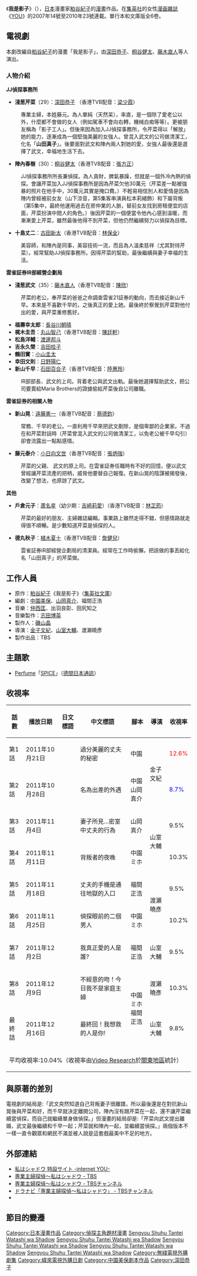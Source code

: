 {{noteTA
|T=zh-tw:我是影子;zh-hk:專業主婦偵探;zh-cn:我是影子;
}}
《'''我是影子'''》（{{jpn|j='''私はシャドウ'''|hg=わたしはシャドウ|rm=Watashi wa Shadō|f=h}}），[[日本|日本]]漫畫家[[粕谷紀子|粕谷紀子]]的[[漫畫|漫畫]]作品。在[[集英社|集英社]]的女性[[漫画雜誌|漫画雜誌]]《[[YOU_(雑誌)|YOU]]》的2007年14號至2010年23號連載。單行本和文庫版全6卷。

== 電視劇 ==
{{影集資訊
| 名稱 = 專業主婦偵探～我是影子
| 原名 = {{lang|ja|専業主婦探偵～私はシャドウ}}
| 類型 = [[愛情|愛情]]、[[偵探|偵探]]
| 每集長 = 54分鐘 (逢星期五22:00 - 22:54)
| 國家 = {{JPN}}
| 語言 = [[日語|日語]]
| 外景 = {{JPN}}
| 播出國家 = {{JPN}}
| 開始 = 2011年10月21日 
| 結束 = 2011年12月16日
| 主題曲 = [[Perfume_(日本音乐团体)|Perfume]]「[[SPICE_(Perfume單曲)|SPICE]]」
| 季數 = 1
| 集數 = 9
| 拍攝地 = {{日本}}
| 頻道 = [[東京廣播|TBS]]
| 製作総指揮 = 
| 導演 = [[金子文紀|金子文紀]]、[[山室大輔|山室大輔]]、渡瀨曉彥
| 原創者 = [[粕谷紀子|粕谷紀子]]《我是影子》
| 編劇 = [[中園美保|中園美保]]、[[山岡真介|山岡真介]]、福間正浩
| 製片人 = [[磯山晶|磯山晶]]
| 演出 = [[深田恭子|深田恭子]]<br />[[藤木直人|藤木直人]]<br />[[桐谷健太|桐谷健太]] 等
| 廣播聲效 = [[立體聲廣播|立體聲廣播]]
| 字幕 = [[文字多重放送|文字多重放送]]
| 時代設定 = 現代(2011)
| 官方網站 = http://www.tbs.co.jp/syuhutan/
| 官方網站名稱 = TBS官方網頁
}}
本劇改編自[[粕谷紀子|粕谷紀子]]的漫畫「我是影子」，由[[深田恭子|深田恭子]]、[[桐谷健太|桐谷健太]]、[[藤木直人|藤木直人]]等人演出。

=== 人物介紹 ===
'''JJ偵探事務所'''
* '''淺葱芹菜'''（29）：[[深田恭子|深田恭子]] （香港TVB配音：[[梁少霞|梁少霞]]）
:專業主婦，本姓藤元。為人單純（天然呆），率直，是一個除了愛老公以外，什麼都不會做的女人（例如駕車不會向右轉，機械白痴等等）。更被朋友稱為「影子工人」。但後來因為加入JJ偵探事務所，令芹菜得以「解放」她的能力，逐漸成為一個堅強美麗的女強人。曾混入武文的公司做清潔工，化名「'''山田真子'''」。後要面對武文和陣內兩人對她的愛，女強人最後還是選擇了武文，幸福地生活下去。
* '''陣內春樹'''（30）：[[桐谷健太|桐谷健太]]（香港TVB配音：[[張方正|張方正]]）
:JJ偵探事務所所長兼偵探。為人貪財，脾氣暴躁，但就是一個外冷內熱的偵探。會讓芹菜加入JJ偵探事務所是因為芹菜欠他30萬元（芹菜差一點被強暴的照片在他手中，30萬元其實是掩口費。）不輕易相信別人和愛情是因為陣内曾經被前女友（山下涼音，第5集客串演員松本莉緒飾）和下屬背叛（第5集中，最終他運用過去在房仲業的人脈，替前女友找到房租便宜的店面，芹菜扮演中間人的角色。）後因芹菜的一個便當令他內心感到溫暖，而漸漸愛上芹菜，雖然最後他得不到芹菜，但他仍然繼續努力以偵探為目標。
* '''十島丈二'''：[[古田新太|古田新太]]（香港TVB配音：[[林保全|林保全]]）
:美容師，和陣內是同事，美容技術一流，而且為人溫柔慈祥（尤其對待芹菜）。經常幫助JJ偵探事務所。因得芹菜的幫助，最後繼續與妻子幸福的生活。

'''雲雀証券IR部經營企劃局'''
* '''淺葱武文'''（35）：[[藤木直人|藤木直人]]（香港TVB配音：[[陳欣_(配音員)|陳欣]]）
:芹菜的老公，奉芹菜的爸爸之命調查雲雀21証券的動向，而去接近新山千早。本來是不喜歡千早的，之後真正的愛上她。最後終於察覺到芹菜對他付出的愛，與芹菜重修舊好。
* '''福壽幸太郎'''：[[長谷川朝晴|長谷川朝晴]] 
* '''梶木圭吾'''：[[丸山智己|丸山智己]]（香港TVB配音：[[陳廷軒_(配音員)|陳廷軒]]）
* '''松島洋輔'''：[[渡邊邦斗|渡邊邦斗]]
* '''吉永久榮'''：[[吉田桂子|吉田桂子]] 
* '''鶴田實'''：[[小山圭太|小山圭太]]
* '''幸田文則'''：[[日野陽仁|日野陽仁]] 
* '''新山千早'''：[[石田百合子|石田百合子]]（香港TVB配音：[[陸惠玲|陸惠玲]]）
:IR部部長、武文的上司。背着老公與武文出軌。最後她選擇幫助武文，把公司要賣給Maria Brothers的證據偷給芹菜後自公司離職。

'''雲雀証券的相關人物'''
* '''新山晃'''：[[遠藤憲一|遠藤憲一]]（香港TVB配音：[[蔡德鈞|蔡德鈞]]）
:常務、千早的老公。一直利用千早來把武文剷除，是個卑鄙的企業家。不過在和芹菜對話時（芹菜曾混入武文的公司做清潔工，以免老公被千早勾引）卻會流露出一點點感情。
* '''藤元泰介'''：[[小日向文世|小日向文世]]（香港TVB配音：[[張炳強|張炳強]]）
:芹菜的父親、 武文的原上司。在雲雀証券任職時有不好的回憶，便以武文曾經讓芹菜流產的把柄，威脅他要替自己報復。在新山晃的陰謀被揭發後，改變了想法，也原諒了武文。

'''其他'''
* '''戶倉元子'''：[[蘆名星|蘆名星]]（幼少期：[[吉崎莉愛|吉崎莉愛]]）（香港TVB配音：[[林芷筠|林芷筠]]）
:芹菜的最好的朋友、主婦雜誌編輯。事業路上雖然走得不錯，但感情路就走得很不順暢。是少數知道芹菜是偵探的人。
* '''德丸秋子'''：[[植木夏十|植木夏十]]（香港TVB配音：[[詹健兒|詹健兒]]）
:雲雀証券IR部經營企劃局的清潔員。經常在工作時偷懶，把該做的事丟給化名「山田真子」的芹菜做。

== 工作人員 ==
*原作：[[粕谷紀子|粕谷紀子]]《我是影子》（[[集英社文庫|集英社文庫]]） 
*編劇：[[中園美保|中園美保]]、[[山岡真介|山岡真介]]、福間正浩
*音樂：[[仲西匡|仲西匡]]、出羽良彰、田尻知之
*音樂製作：[[志田博英|志田博英]] 
*製作人：[[磯山晶|磯山晶]] 
*導演：[[金子文紀|金子文紀]]、[[山室大輔|山室大輔]]、渡瀨曉彥
*製作出品：TBS

== 主題歌 ==
*[[Perfume_(日本音乐团体)|Perfume]]「[[SPICE_(Perfume單曲)|SPICE]]」（[[德間日本通訊|德間日本通訊]]）

== 收視率 ==
{| class="wikitable" style="text-align:center;"
|-
!話數!!播放日期!!日文標語!!中文標語!!腳本!!導演!!收視率
|-
|第1話||2011年10月21日||{{lang|ja|美しすぎる夫の秘密}}||過分美麗的丈夫的秘密||中園{{lang|ja|ミホ}}||rowspan="2"|金子文紀||<font color=red>12.6%
|-
|第2話||2011年10月28日||{{lang|ja|出張という名の不倫}}||名為出差的外遇||中園{{lang|ja|ミホ}}<br />山岡真介||<font color=blue>{{0}}8.7%
|-
|第3話||2011年11月4日||{{lang|ja|妻は見た…密室の夫の行為}}||妻子所見…密室中丈夫的行為||山岡真介||rowspan="2"|山室大輔||{{0}}9.5%
|-
|第4話||2011年11月11日||{{lang|ja|裏切り者の夜}}||背叛者的夜晚||中園ミホ||10.3%
|-
|第5話||2011年11月18日||{{lang|ja|夫の携帯は地獄の入口}}||丈夫的手機是通往地獄的入口||福間正浩||rowspan="2"|渡瀨曉彥||{{0}}9.5%
|-
|第6話||2011年11月25日||{{lang|ja|と探偵、二人の男が目の前で}}||偵探眼前的二個男人||中園ミホ||10.2%
|-
|第7話||2011年12月2日||{{lang|ja|私が本当に愛しているのは誰?}}||我真正愛的人是誰?||福間正浩||山室大輔||{{0}}9.5%
|-
|第8話||2011年12月9日||{{lang|ja|不意打ちキス! 私が主婦でなくなる日}}||不經意的吻！今日我不是家庭主婦||rowspan="2"|中園ミホ<br />福間正浩||渡瀨曉彥||10.3%
|-
|最終話||2011年12月16日||{{lang|ja|最終回! 私が救いたいのはあなた!}}||最終回！我想救的人是你!||山室大輔||{{0}}9.8%
|-
!colspan="7"|平均收視率:10.04%（收視率由[[Video_Research|Video Research]]於[[關東地方|關東地區]]統計）
|}

==與原著的差別==
電視劇的結局是:「武文突然知道自己背叛妻子很離譜，所以最後還是在對抗新山晃後與芹菜和好，而千早就決定離開公司，陣內沒有跟芹菜在一起，還不讓芹菜繼續當偵探，而自己就繼續單身做偵探。」但漫畫的結局卻是:「芹菜向武文提出離婚，武文最後繼續和千早一起；芹菜就和陣內一起，並繼續當偵探。」兩個版本不一樣一直令觀眾和網民不滿並被人說是這套戲最美中不足的地方。

== 外部連結 ==
*[http://you.shueisha.co.jp/shadow/ 私はシャドウ 特設サイト -internet YOU-] {{Wayback|url=http://you.shueisha.co.jp/shadow/ |date=20111213205304 }}
*[https://www.tbs.co.jp/syuhutan/ 専業主婦探偵〜私はシャドウ - TBS] {{Wayback|url=https://www.tbs.co.jp/syuhutan/ |date=20210213044921 }}
*[https://www.tbs.co.jp/tbs-ch/item/d1963/ 専業主婦探偵〜私はシャドウ - TBSチャンネル] {{Wayback|url=https://www.tbs.co.jp/tbs-ch/item/d1963/ |date=20210119213746 }}
*[https://www.tbs.co.jp/tbs-ch/item/d1961/ ドラナビ「専業主婦探偵〜私はシャドウ」 - TBSチャンネル] {{Wayback|url=https://www.tbs.co.jp/tbs-ch/item/d1961/ |date=20210119222331 }}
*{{Wayback|url=http://tod.tbs.co.jp/item/2338/ |title=専業主婦探偵〜私はシャドウ - TBSオンデマンド |date=20111024164229}}

== 節目的變遷 ==
{{電視節目的變遷
|電視台={{flagicon|Japan}}日本[[TBS|TBS]]
|播放檔次=[[TBS週五連續劇|金曜ドラマ]]星期五22:00至22:54
|節目名稱=專業主婦偵探～我是影子<br />（2011.10.21 - 2011.12.16）
|上一節目=[[原來是美男_(日本電視劇)|原來是美男]]<br />（2011.7.15 - 2011.9.23）
|下一節目=[[戀愛Neet～忘記了的戀愛開始方法|戀愛Neet～忘記了的戀愛開始方法]]<br />（2012.1.20 - 2011.3.23）
}}
{{電視節目的變遷
|電視台={{flagicon|Taiwan}} [[緯來日本台|緯來日本台]]
|播放檔次= 週一至週五 21:00至22:00
|節目名稱=專業主婦偵探<br/>（2012.08.29 - 2012.09.10）
|上一節目=[[明星保鑣99天|明星保鑣99天]]<br/>（2012.08.15 - 2012.08.28）
|下一節目=[[Answer～警視廳檢證搜查官|關鍵罪證Answer]]<br/>（2012.09.11 - 2012.09.21）
}}
{{電視節目的變遷
|電視台={{flagicon|Hong Kong}} 香港 [[無綫劇集台|無綫劇集台]]
|播放檔次=星期六15:00-17:00及21:00-23:00
|節目名稱=專業主婦偵探<br/>（2012.10.13 - 2012.11.10）
|上一節目=-{[[ATARU|超智神探ATARU]]}-<br/>（2012.09.08 - 2012.10.13）
|下一節目=-{[[幸運7人組|神七探偵團]]}-<br/>（2012.11.17 - 2012.12.15）
|2電視台= {{flagicon|Hong Kong}} 香港 [[高清翡翠台|高清翡翠台]]
|2播放檔次= 星期日09:00-11:00
|2節目名稱= 專業主婦偵探<br/>（2013.12.01 - 2013.12.29）
|2上一節目= -{[[冬之櫻|冬之櫻]]}-<br/>（2013.10.20 - 2013.11.24）
|2下一節目= [[明星保鑣99天|我與明星的99日]]<br/>（2014.01.05 - 2014.02.09）
}}

{{TBS週五連續劇}}
{{2013年香港播出之日劇}}

{{DEFAULTSORT:Watashi wa Shadow}}
[[Category:日本漫畫作品|Category:日本漫畫作品]]
[[Category:偵探主角題材漫畫|Category:偵探主角題材漫畫]]
[[Category:2011年日本電視劇集|Sengyou Shuhu Tantei Watashi wa Shadow]]
[[Category:TBS週五連續劇|Sengyou Shuhu Tantei Watashi wa Shadow]]
[[Category:日語電視劇|Sengyou Shuhu Tantei Watashi wa Shadow]]
[[Category:推理漫畫改編電視劇|Sengyou Shuhu Tantei Watashi wa Shadow]]
[[Category:偵探主角題材電視劇|Sengyou Shuhu Tantei Watashi wa Shadow]]
[[Category:無綫電視外購劇集|Category:無綫電視外購劇集]]
[[Category:緯來電視外購日劇|Category:緯來電視外購日劇]]
[[Category:中園美保劇本作品|Category:中園美保劇本作品]]
[[Category:深田恭子|Category:深田恭子]]